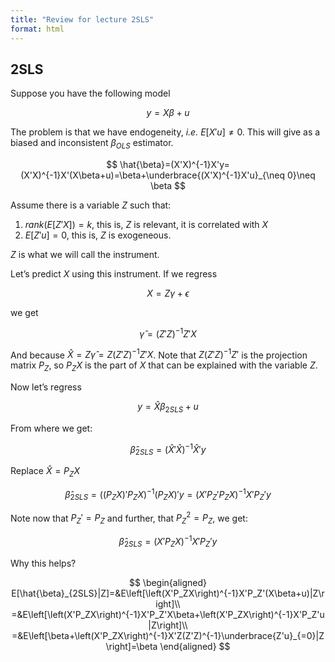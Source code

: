 ```yaml
---
title: "Review for lecture 2SLS"
format: html
---
```


## 2SLS

Suppose you have the following model

$$
    y = X\beta + u
$$

The problem is that we have endogeneity, *i.e.* $E[X'u]\neq 0$. This will give as a biased and inconsistent $\beta_{OLS}$ estimator.

$$
\hat{\beta}=(X'X)^{-1}X'y=(X'X)^{-1}X'(X\beta+u)=\beta+\underbrace{(X'X)^{-1}X'u}_{\neq 0}\neq \beta
$$

Assume there is a variable $Z$ such that:

1. $rank(E[Z'X])=k$, this is, $Z$ is relevant, it is correlated with $X$
2. $E[Z'u]=0$, this is, $Z$ is exogeneous.

$Z$ is what we will call the instrument.

Let's predict $X$ using this instrument. If we regress

$$X=Z\gamma + \epsilon$$

we get

$$
    \hat{\gamma}=(Z'Z)^{-1}Z'X
$$

And because $\hat{X}=Z\hat{\gamma}=Z(Z'Z)^{-1}Z'X$. Note that $Z(Z'Z)^{-1}Z'$ is the projection matrix $P_Z$, so $P_Z X$ is the part of $X$ that can be explained with the variable $Z$.

Now let's regress

$$
    y = \hat{X}\beta_{2SLS} + u
$$

From where we get:

$$
    \hat{\beta}_{2SLS}=(\hat{X}'\hat{X})^{-1}\hat{X}'y
$$

Replace $\hat{X}=P_ZX$

$$
    \hat{\beta}_{2SLS}=\left((P_ZX)'P_ZX\right)^{-1}(P_ZX)'y = \left(X'P_Z'P_ZX\right)^{-1}X'P_Z'y
$$

Note now that $P_Z'=P_Z$ and further, that $P_Z^2=P_Z$, we get:

$$
    \hat{\beta}_{2SLS}=\left(X'P_ZX\right)^{-1}X'P_Z'y
$$

Why this helps?

$$
\begin{aligned}
    E[\hat{\beta}_{2SLS}|Z]=&E\left[\left(X'P_ZX\right)^{-1}X'P_Z'(X\beta+u)|Z\right]\\
    =&E\left[\left(X'P_ZX\right)^{-1}X'P_Z'X\beta+\left(X'P_ZX\right)^{-1}X'P_Z'u|Z\right]\\
    =&E\left[\beta+\left(X'P_ZX\right)^{-1}X'Z(Z'Z)^{-1}\underbrace{Z'u}_{=0}|Z\right]=\beta
\end{aligned}
$$